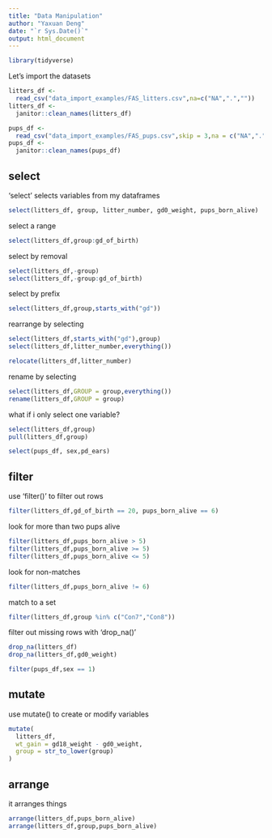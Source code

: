 ```yaml
---
title: "Data Manipulation"
author: "Yaxuan Deng"
date: "`r Sys.Date()`"
output: html_document
---
```


```r
library(tidyverse)
```

Let's import the datasets

```r
litters_df <- 
  read_csv("data_import_examples/FAS_litters.csv",na=c("NA",".",""))
litters_df <- 
  janitor::clean_names(litters_df)

pups_df <- 
  read_csv("data_import_examples/FAS_pups.csv",skip = 3,na = c("NA",".",""))
pups_df <- 
  janitor::clean_names(pups_df)
```
## select

'select' selects variables from my dataframes

```r
select(litters_df, group, litter_number, gd0_weight, pups_born_alive)
```

select a range

```r
select(litters_df,group:gd_of_birth)
```

select by removal

```r
select(litters_df,-group)
select(litters_df,-group:gd_of_birth)
```

select by prefix

```r
select(litters_df,group,starts_with("gd"))
```

rearrange by selecting

```r
select(litters_df,starts_with("gd"),group)
select(litters_df,litter_number,everything())
```

```r
relocate(litters_df,litter_number)
```


rename by selecting

```r
select(litters_df,GROUP = group,everything())
rename(litters_df,GROUP = group)
```
what if i only select one variable?

```r
select(litters_df,group)
pull(litters_df,group)
```

```r
select(pups_df, sex,pd_ears)
```

## filter

use 'filter()' to filter out rows

```r
filter(litters_df,gd_of_birth == 20, pups_born_alive == 6)
```

look for more than two pups alive

```r
filter(litters_df,pups_born_alive > 5)
filter(litters_df,pups_born_alive >= 5)
filter(litters_df,pups_born_alive <= 5)
```

look for non-matches

```r
filter(litters_df,pups_born_alive != 6)
```

match to a set

```r
filter(litters_df,group %in% c("Con7","Con8"))
```

filter out missing rows with 'drop_na()'

```r
drop_na(litters_df)
drop_na(litters_df,gd0_weight)
```
```r
filter(pups_df,sex == 1)
```


## mutate

use mutate() to create or modify variables

```r
mutate(
  litters_df,
  wt_gain = gd18_weight - gd0_weight,
  group = str_to_lower(group)
)
```

## arrange

it arranges things

```r
arrange(litters_df,pups_born_alive)
arrange(litters_df,group,pups_born_alive)
```

